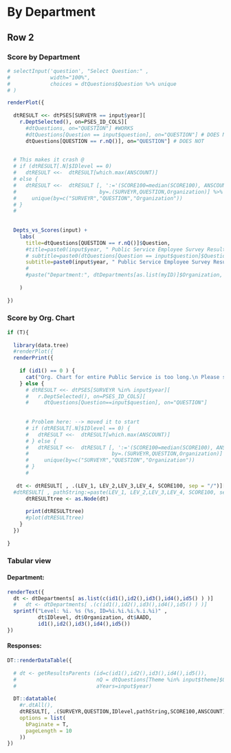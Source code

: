 

# By Department 
<!-- # By Question  {data-height=800}  -->


<!-- ## Row 1 {data-height=100}  -->



## Row 2 {.tabset .tabset-fade}



<!-- ### By Question  {data-height=800}  -->

### Score by Department {data-height=800} 


<!-- #### PLOT -->

```r

# selectInput('question', "Select Question:" ,
#             width="100%",
#             choices = dtQuestions$Question %>% unique
# )

renderPlot({
  
  dtRESULT <<- dtPSES[SURVEYR == input$year][
    r.DeptSelected(), on=PSES_ID_COLS][
      #dtQuestions, on="QUESTION"] #WORKS
      #dtQuestions[Question == input$question], on="QUESTION"] # DOES NOT
      dtQuestions[QUESTION == r.nQ()], on="QUESTION"] # DOES NOT

  
  # This makes it crash @
  # if (dtRESULT[.N]$IDlevel == 0)
  #   dtRESULT <<-  dtRESULT[which.max(ANSCOUNT)]
  # else {
  #   dtRESULT <<-  dtRESULT [, ':='(SCORE100=median(SCORE100), ANSCOUNT=max(ANSCOUNT)) ,
  #                           by=.(SURVEYR,QUESTION,Organization)] %>%
  #     unique(by=c("SURVEYR","QUESTION","Organization"))
  # }
  # 
  
  
  Depts_vs_Scores(input) + 
    labs(
      title=dtQuestions[QUESTION == r.nQ()]$Question, 
      #title=paste0(input$year, " Public Service Employee Survey Results"),
      # subtitle=paste0(dtQuestions[Question == input$question]$Question,"\n(Number of responses is indicated in the box)"),
      subtitle=paste0(input$year, " Public Service Employee Survey Results (Number of responses is indicated in the box)")
      # 
      #paste("Department:", dtDepartments[as.list(myID)]$Organization, "(Number of responses is indicated in the box)"),
      
    )  
  
})

```


<!-- Compare by Question -->

<!-- Summary  -->
<!-- ============================================================ -->
<!-- # Overall performance -->
<!-- # Smmary -->


### Score by Org. Chart

<!-- `Error: Not able to load 'data.tree' package` -->


```r

if (T){
  
  library(data.tree)
  #renderPlot({
  renderPrint({
    
    if (id1() == 0 ) {
      cat("Org. Chart for entire Public Service is too long.\n Please shorten it by selecting specific Agency or Department")
    } else {
      # dtRESULT <<- dtPSES[SURVEYR %in% input$year][
      #   r.DeptSelected(), on=PSES_ID_COLS][
      #     dtQuestions[Question==input$question], on="QUESTION"]
      
      
      # Problem here: --> moved it to start
      # if (dtRESULT[.N]$IDlevel == 0) {
      #   dtRESULT <<-  dtRESULT[which.max(ANSCOUNT)]
      # } else {
      #   dtRESULT <<-  dtRESULT [, ':='(SCORE100=median(SCORE100), ANSCOUNT=max(ANSCOUNT)) ,
      #                           by=.(SURVEYR,QUESTION,Organization)] %>%
      #     unique(by=c("SURVEYR","QUESTION","Organization"))
      # }
      # 
      
   dt <- dtRESULT[ , .(LEV_1, LEV_2,LEV_3,LEV_4, SCORE100, sep = "/")][, pathString:=paste(LEV_1, LEV_2,LEV_3,LEV_4, SCORE100, sep = "/")]   
  #dtRESULT[ , pathString:=paste(LEV_1, LEV_2,LEV_3,LEV_4, SCORE100, sep = "/")]
      dtRESULTtree <- as.Node(dt)
      
      print(dtRESULTtree) 
      #plot(dtRESULTtree)
    }
  })
  
}

```  



### Tabular view

#### Department:
```r

renderText({
  dt <- dtDepartments[ as.list(c(id1(),id2(),id3(),id4(),id5() ) )]
  #   dt <- dtDepartments[ .(c(id1(),id2(),id3(),id4(),id5() ) )]
  sprintf("Level: %i. %s (%s, ID=%i.%i.%i.%.i.%i)" , 
          dt$IDlevel, dt$Organization, dt$AADD, 
          id1(),id2(),id3(),id4(),id5())
})
```

<!-- 
#### Questions:
```r

renderPrint({
dtQuestions[Theme==input$theme]$Question 
})

```
-->

#### Responses:
```r


DT::renderDataTable({
  
  # dt <- getResultsParents (id=c(id1(),id2(),id3(),id4(),id5()),
  #                          nQ = dtQuestions[Theme %in% input$theme]$QUESTION,
  #                          aYears=input$year) 
  
  DT::datatable(
    #r.dtAll(),
    dtRESULT[, .(SURVEYR,QUESTION,IDlevel,pathString,SCORE100,ANSCOUNT)],
    options = list(
      bPaginate = T,
      pageLength = 10
    ))
})

```


